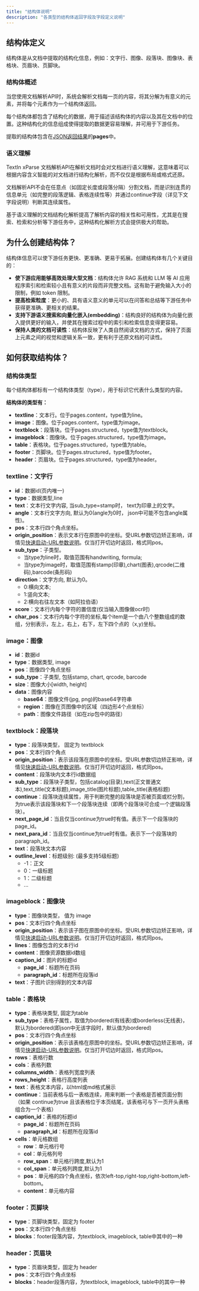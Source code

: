 ```yaml
---
title: "结构体说明"
description: "各类型的结构体返回字段及字段定义说明"
---
```


## 结构体定义

结构体是从文档中提取的结构化信息，例如：文字行、图像、段落块、图像块、表格块、页眉块、页脚块。

### 结构体概述

当您使用文档解析API时，系统会解析文档每一页的内容，将其分解为有意义的元素，并将每个元素作为一个结构体返回。

每个结构体都包含了结构化的数据，用于描述该结构体的内容以及其在文档中的位置。这种结构化的信息组成使得提取的数据更容易理解，并可用于下游任务。

提取的结构体包含在[JSON返回结果](/xparse/parse-getjson)的**pages**中。

### 语义理解

TextIn xParse 文档解析API在解析文档时会对文档进行语义理解，这意味着可以根据内容含义智能的对文档进行结构化解析，而不仅仅是根据布局或格式还原。

文档解析API不会在任意点（如固定长度或段落分隔）分割文档，而是识别连贯的信息单元（如完整的段落逻辑、表格连续性等）并通过continue字段（详见下文字段说明）判断其连续属性。

基于语义理解的文档结构化解析提高了解析内容的相关性和可用性，尤其是在搜索、检索和分析等下游任务中，这种结构化解析方式会提供极大的帮助。

## 为什么创建结构体？

结构体信息可以使下游任务更快、更准确、更易于拓展。创建结构体有几个关键目的：

- **使下游应用能够高效处理大型文档**：结构体允许 RAG 系统和 LLM 等 AI 应用程序索引和检索较小且有意义的片段而非完整文档。这有助于避免输入大小的限制，例如 token 限制。
- **提高检索粒度**：更小的、具有语义意义的单元可以在问答和总结等下游任务中获得更准确、更相关的结果。
- **支持下游语义搜索和向量化嵌入(embedding)**：结构良好的结构体为向量化嵌入提供更好的输入，并使其在搜索过程中的索引和检索信息变得更容易。
- **保持人类的文档可读性**：结构体反映了人类自然阅读文档的方式，保持了页面上元素之间的视觉和逻辑关系一致，更有利于还原文档的可读性。

## 如何获取结构体？

### 结构体类型

每个结构体都标有一个结构体类型（type），用于标识它代表什么类型的内容。

**结构体的类型有：**

- **textline**：文本行。位于pages.content，type值为line。
- **image**：图像。位于pages.content，type值为image。
- **textblock**：段落块。位于pages.structured，type值为textblock。
- **imageblock**：图像块。位于pages.structured，type值为image。
- **table**：表格块。位于pages.structured，type值为table。
- **footer**：页脚块。位于pages.structured，type值为footer。
- **header**：页眉块。位于pages.structured，type值为header。

### **textline**：文字行

- **id**：数据id(页内唯一)
- **type**：数据类型,line
- **text**：文本行文字内容, 当sub_type=stamp时， text为印章上的文字。
- **angle**：文本行文字方向, 默认为0(angle为0时， json中可能不包含angle属性)。
- **pos**：文本行四个角点坐标。
- **origin_position**：表示文本行在原图中的坐标。受URL参数切边矫正影响，详情见[快速启动-URL参数说明](/xparse/parse-quickstart)。仅当打开切边时返回，格式同pos。
- **sub_type**：子类型。
  - 当type为line时，取值范围有handwriting, formula;
  - 当type为image时，取值范围有stamp(印章),chart(图表),qrcode(二维码),barcode(条形码)
- **direction**：文字方向, 默认为0。
  - 0:横向文本;
  - 1:竖向文本;
  - 2:横向右往左文本（如阿拉伯语）
- **score**：文本行内每个字符的置信度(仅当输入图像做ocr时)
- **char_pos**：文本行内每个字符的坐标,每个item是一个由八个整数组成的数组，分别表示，左上，右上，右下，左下四个点的（x,y)坐标。

### **image**：图像

- **id**：数据id
- **type**：数据类型, image
- **pos**：图像四个角点坐标
- **sub_type**：子类型, 包括stamp, chart, qrcode, barcode
- **size**：图像大小[width, height]
- **data**：图像内容
  - **base64**：图像文件(jpg, png)的base64字符串
  - **region**：图像在页图像中的区域（四边形4个点坐标）
  - **path**：图像文件路径（如在zip包中的路径）

### **textblock**：段落块

- **type**：段落块类型， 固定为 textblock
- **pos**：文本行四个角点
- **origin_position**：表示该段落在原图中的坐标。受URL参数切边矫正影响，详情见[快速启动-URL参数说明](/xparse/parse-quickstart)。仅当打开切边时返回，格式同pos。
- **content**：段落块内文本行id数据组
- **sub_type**：段落块子类型，包括catalog(目录),text(正文普通文本),text_title(文本标题),image_title(图片标题),table_title(表格标题)
- **continue**：段落块连续属性，用于判断完整的段落块是否被页面或栏分割，为true表示该段落块和下一个段落块连续（即两个段落块可合成一个逻辑段落块）。
- **next_page_id**：当且仅当continue为true时有值。表示下一个段落块的page_id。
- **next_para_id**：当且仅当continue为true时有值。表示下一个段落块的paragraph_id。
- **text**：段落块文本内容
- **outline_level**：标题级别: (最多支持5级标题)
  - -1：正文
  - 0：一级标题
  - 1：二级标题
  - ...

### **imageblock**：图像块

- **type**：图像块类型， 值为 image
- **pos**：文本行四个角点坐标
- **origin_position**：表示该子图在原图中的坐标。受URL参数切边矫正影响，详情见[快速启动-URL参数说明](/xparse/parse-quickstart)。仅当打开切边时返回，格式同pos。
- **lines**：图像包含的文本行id
- **content**：图像资源数据id数组
- **caption_id**：图片的标题id
  - **page_id**：标题所在页码
  - **paragraph_id**：标题所在段落id
- **text**：子图片识别得到的文本内容

### **table**：表格块

- **type**：表格块类型, 固定为table
- **sub_type**：表格子属性，取值为bordered(有线表)或borderless(无线表)，默认为bordered(即json中无该字段时，默认值为bordered)
- **pos**：文本行四个角点坐标
- **origin_position**：表示该表格在原图中的坐标。受URL参数切边矫正影响，详情见[快速启动-URL参数说明](/xparse/parse-quickstart)。仅当打开切边时返回，格式同pos。
- **rows**：表格行数
- **cols**：表格列数
- **columns_width**：表格列宽度列表
- **rows_height**：表格行高度列表
- **text**：表格文本内容，以html或md格式展示
- **continue**：当前表格与后一表格连续，用来判断一个表格是否被页面分割（如果 continue为true 且该表格位于本页结尾，该表格可与下一页开头表格组合为一个表格）
- **caption_id**：表格的标题id
  - **page_id**：标题所在页码
  - **paragraph_id**：标题所在段落id
- **cells**：单元格数组
  - **row**：单元格行号
  - **col**：单元格列号
  - **row_span**：单元格行跨度,默认为1
  - **col_span**：单元格列跨度,默认为1
  - **pos**：单元格的四个角点坐标，依次left-top,right-top,right-bottom,left-bottom。
  - **content**：单元格内容

### **footer**：页脚块

- **type**：页脚块类型，固定为 footer
- **pos**：文本行四个角点坐标
- **blocks**：footer段落内容，为textblock, imageblock, table中其中的一种

### **header**：页眉块

- **type**：页眉块类型，固定为 header
- **pos**：文本行四个角点坐标
- **blocks**：header段落内容，为textblock, imageblock, table中的其中一种